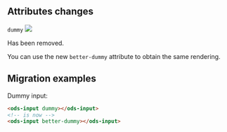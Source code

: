 ## Attributes changes

`dummy` <img src="https://img.shields.io/badge/removed-FF0000" />

Has been removed.

You can use the new `better-dummy` attribute to obtain the same rendering.

## Migration examples

Dummy input:
```html
<ods-input dummy></ods-input>
<!-- is now -->
<ods-input better-dummy></ods-input>
```
